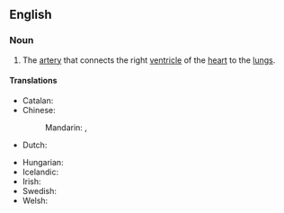==English==
{{wikipedia}}

===Noun===
{{en-noun|pulmonary arteries}}

# {{lb|en|anatomy}} The [[artery]] that connects the right [[ventricle]] of the [[heart]] to the [[lung]]s.

====Translations====
{{trans-top|artery that connects the right ventricle of the heart to the lungs}}
* Catalan: {{t+|ca|artèria pulmonar|f}}
* Chinese:
*: Mandarin: {{t+|cmn|肺動脈}}, {{t+|cmn|肺动脉|tr=fèidòngmài}}
* Dutch: {{t+|nl|longslagader|c}}
{{trans-mid}}
* Hungarian: {{t|hu|tüdőverőér}}
* Icelandic: {{t+|is|lungnaslagæð|f}}
* Irish: {{t|ga|artaire scamhógach|m}}
* Swedish: {{t+|sv|lungartär|c}}
* Welsh: {{t+|cy|rhedweli ysgyfeiniol|f}}
{{trans-bottom}}